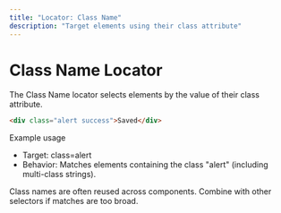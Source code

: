 ```yaml
---
title: "Locator: Class Name"
description: "Target elements using their class attribute"
---
```


# Class Name Locator

The Class Name locator selects elements by the value of their class attribute.

```html
<div class="alert success">Saved</div>
```

Example usage

- Target: class=alert
- Behavior: Matches elements containing the class "alert" (including multi-class strings).

<Caution>
Class names are often reused across components. Combine with other selectors if matches are too broad.
</Caution>
